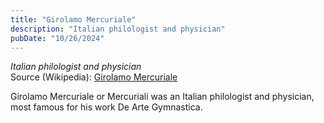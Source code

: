 ```yaml
---
title: "Girolamo Mercuriale"
description: "Italian philologist and physician"
pubDate: "10/26/2024"
---
```


*Italian philologist and physician*  
Source (Wikipedia): [Girolamo Mercuriale][1]

Girolamo Mercuriale or Mercuriali was an Italian philologist and physician, most famous for his work De Arte Gymnastica.

[1]: https://en.wikipedia.org/wiki/Girolamo_Mercuriale
